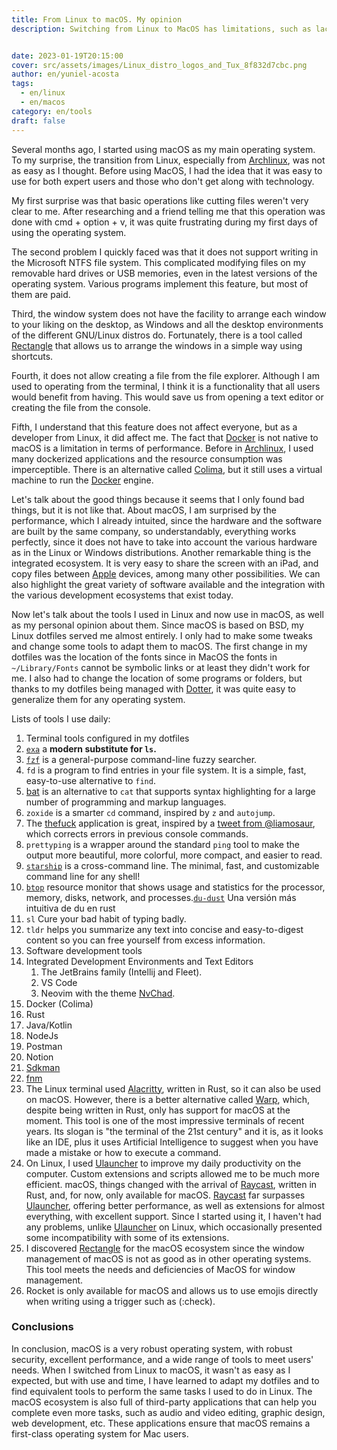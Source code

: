 ```yaml
---
title: From Linux to macOS. My opinion
description: Switching from Linux to MacOS has limitations, such as lacking basic functions like cutting files and difficulty arranging windows on the desktop. But MacOS offers performance, a fully integrated ecosystem, and great software variety.


date: 2023-01-19T20:15:00
cover: src/assets/images/Linux_distro_logos_and_Tux_8f832d7cbc.png
author: en/yuniel-acosta
tags:
  - en/linux
  - en/macos
category: en/tools
draft: false
---
```


Several months ago, I started using macOS as my main operating system. To my surprise, the transition from Linux, especially from [Archlinux](https://archlinux.org/), was not as easy as I thought. Before using MacOS, I had the idea that it was easy to use for both expert users and those who don't get along with technology.

My first surprise was that basic operations like cutting files weren't very clear to me. After researching and a friend telling me that this operation was done with cmd + option + v, it was quite frustrating during my first days of using the operating system.

The second problem I quickly faced was that it does not support writing in the Microsoft NTFS file system. This complicated modifying files on my removable hard drives or USB memories, even in the latest versions of the operating system. Various programs implement this feature, but most of them are paid.

Third, the window system does not have the facility to arrange each window to your liking on the desktop, as Windows and all the desktop environments of the different GNU/Linux distros do. Fortunately, there is a tool called [Rectangle](https://rectangleapp.com/) that allows us to arrange the windows in a simple way using shortcuts.

Fourth, it does not allow creating a file from the file explorer. Although I am used to operating from the terminal, I think it is a functionality that all users would benefit from having. This would save us from opening a text editor or creating the file from the console.

Fifth, I understand that this feature does not affect everyone, but as a developer from Linux, it did affect me. The fact that [Docker](https://www.docker.com/) is not native to macOS is a limitation in terms of performance. Before in [Archlinux](https://archlinux.org/), I used many dockerized applications and the resource consumption was imperceptible. There is an alternative called [Colima](https://github.com/abiosoft/colima), but it still uses a virtual machine to run the [Docker](https://www.docker.com/) engine.

Let's talk about the good things because it seems that I only found bad things, but it is not like that. About macOS, I am surprised by the performance, which I already intuited, since the hardware and the software are built by the same company, so understandably, everything works perfectly, since it does not have to take into account the various hardware as in the Linux or Windows distributions. Another remarkable thing is the integrated ecosystem. It is very easy to share the screen with an iPad, and copy files between [Apple](https://www.apple.com/) devices, among many other possibilities. We can also highlight the great variety of software available and the integration with the various development ecosystems that exist today.

Now let's talk about the tools I used in Linux and now use in macOS, as well as my personal opinion about them. Since macOS is based on BSD, my Linux dotfiles served me almost entirely. I only had to make some tweaks and change some tools to adapt them to macOS. The first change in my dotfiles was the location of the fonts since in MacOS the fonts in `~/Library/Fonts` cannot be symbolic links or at least they didn't work for me. I also had to change the location of some programs or folders, but thanks to my dotfiles being managed with [Dotter](https://github.com/SuperCuber/dotter), it was quite easy to generalize them for any operating system.

Lists of tools I use daily:

1. Terminal tools configured in my dotfiles
2. [`exa`](https://the.exa.website/) a **modern substitute for `ls`.**
3. [`fzf`](https://github.com/junegunn/fzf) is a general-purpose command-line fuzzy searcher.
4. `fd` is a program to find entries in your file system. It is a simple, fast, easy-to-use alternative to `find`.
5. [bat](https://github.com/sharkdp/bat) is an alternative to `cat` that supports syntax highlighting for a large number of programming and markup languages.
6. `zoxide` is a smarter `cd` command, inspired by `z` and `autojump`.
7. The [thefuck](https://github.com/nvbn/thefuck) application is great, inspired by a [tweet from @liamosaur](https://twitter.com/liamosaur/status/506975850596536320), which corrects errors in previous console commands.
8. `prettyping` is a wrapper around the standard `ping` tool to make the output more beautiful, more colorful, more compact, and easier to read.
9. [`starship`](https://starship.rs/) is a cross-command line. The minimal, fast, and customizable command line for any shell!
10. [`btop`](https://github.com/aristocratos/btop) resource monitor that shows usage and statistics for the processor, memory, disks, network, and processes.[`du-dust`](https://github.com/bootandy/dust) Una versión más intuitiva de du en rust
11. `sl` Cure your bad habit of typing badly.
12. `tldr` helps you summarize any text into concise and easy-to-digest content so you can free yourself from excess information.
13. Software development tools
14. Integrated Development Environments and Text Editors
    1. The JetBrains family (Intellij and Fleet).
    2. VS Code
    3. Neovim with the theme [NvChad](https://nvchad.com/).
15. Docker (Colima)
16. Rust
17. Java/Kotlin
18. NodeJs
19. Postman
20. Notion
21. [Sdkman](https://sdkman.io/)
22. [fnm](https://github.com/Schniz/fnm)
23. The Linux terminal used [Alacritty](https://github.com/alacritty/alacritty), written in Rust, so it can also be used on macOS. However, there is a better alternative called [Warp](https://app.warp.dev/referral/26QGQ6), which, despite being written in Rust, only has support for macOS at the moment. This tool is one of the most impressive terminals of recent years. Its slogan is "the terminal of the 21st century" and it is, as it looks like an IDE, plus it uses Artificial Intelligence to suggest when you have made a mistake or how to execute a command.
24. On Linux, I used [Ulauncher](https://ulauncher.io/) to improve my daily productivity on the computer. Custom extensions and scripts allowed me to be much more efficient. macOS, things changed with the arrival of [Raycast](https://www.raycast.com/), written in Rust, and, for now, only available for macOS. [Raycast](https://www.raycast.com/) far surpasses [Ulauncher](https://ulauncher.io/), offering better performance, as well as extensions for almost everything, with excellent support. Since I started using it, I haven't had any problems, unlike [Ulauncher](https://ulauncher.io/) on Linux, which occasionally presented some incompatibility with some of its extensions.
25. I discovered [Rectangle](https://rectangleapp.com/) for the macOS ecosystem since the window management of macOS is not as good as in other operating systems. This tool meets the needs and deficiencies of MacOS for window management.
26. Rocket is only available for macOS and allows us to use emojis directly when writing using a trigger such as (:check).

### Conclusions

In conclusion, macOS is a very robust operating system, with robust security, excellent performance, and a wide range of tools to meet users' needs. When I switched from Linux to macOS, it wasn't as easy as I expected, but with use and time, I have learned to adapt my dotfiles and to find equivalent tools to perform the same tasks I used to do in Linux. The macOS ecosystem is also full of third-party applications that can help you complete even more tasks, such as audio and video editing, graphic design, web development, etc. These applications ensure that macOS remains a first-class operating system for Mac users.
